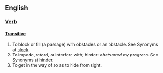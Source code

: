 == English ==
=== [[Verb]] ===
==== [[Transitive]] ====

# To block or fill (a passage) with obstacles or an obstacle. See Synonyms at [[block]].
# To impede, retard, or interfere with; hinder: ''obstructed my progress.'' See Synonyms at [[hinder]].
# To get in the way of so as to hide from sight.